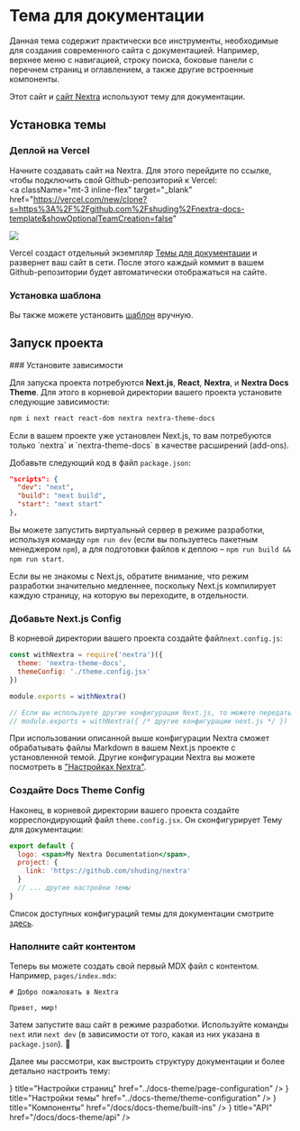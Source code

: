 
# Тема для документации

Данная тема содержит практически все инструменты, необходимые для создания современного сайта с документацией. Например, верхнее меню с навигацией, строку поиска, боковые панели с перечнем страниц и оглавлением, а также другие встроенные компоненты. 

Этот сайт и [сайт Nextra](https://nextra.site) используют тему для документации.

## Установка темы

### Деплой на Vercel

Начните создавать сайт на Nextra. Для этого перейдите по ссылке, чтобы подключить свой Github-репозиторий к Vercel:
<br />
<a
  className="mt-3 inline-flex"
  target="_blank"
  href="https://vercel.com/new/clone?s=https%3A%2F%2Fgithub.com%2Fshuding%2Fnextra-docs-template&showOptionalTeamCreation=false"
>
  ![](https://vercel.com/button)
</a>

Vercel создаст отдельный экземпляр [Темы для документации](https://github.com/shuding/nextra-docs-template) и развернет ваш сайт в сети. После этого каждый коммит в вашем Github-репозитории будет автоматически отображаться на сайте.

### Установка шаблона

Вы также можете установить [шаблон](https://github.com/shuding/nextra-docs-template) вручную.

## Запуск проекта

<Steps>
### Установите зависимости

Для запуска проекта потребуются **Next.js**, **React**, **Nextra**, и **Nextra Docs Theme**. Для этого в корневой директории вашего проекта установите следующие зависимости:

```sh npm2yarn
npm i next react react-dom nextra nextra-theme-docs
```

<Callout>
  Если в вашем проекте уже установлен Next.js, то вам потребуются только `nextra` и `nextra-theme-docs` в качестве расширений (add-ons).
</Callout>

Добавьте следующий код в файл `package.json`:

```json filename="package.json"
"scripts": {
  "dev": "next",
  "build": "next build",
  "start": "next start"
},
```

Вы можете запустить виртуальный сервер в режиме разработки, используя команду `npm run dev` (если вы пользуетесь пакетным менеджером `npm`), а для подготовки файлов к деплою – `npm run build && npm run start`.

<Callout>
	Если вы не знакомы с Next.js, обратите внимание, что режим разработки значительно медленнее, поскольку Next.js компилирует каждую страницу, на которую вы переходите, в отдельности.
</Callout>

### Добавьте Next.js Config

В корневой директории вашего проекта создайте файл`next.config.js`:

```js filename="next.config.js"
const withNextra = require('nextra')({
  theme: 'nextra-theme-docs',
  themeConfig: './theme.config.jsx'
})

module.exports = withNextra()

// Если вы используете другие конфигурации Next.js, то можете передать их в качестве параметра:
// module.exports = withNextra({ /* другие конфигурации next.js */ })
```

При использовании описанной выше конфигурации Nextra сможет обрабатывать файлы Markdown в вашем Next.js проекте с установленной темой. Другие конфигурации Nextra вы можете посмотреть в ["Настройках Nextra"](../guide).

### Создайте Docs Theme Config

Наконец, в корневой директории вашего проекта создайте корреспондирующий файл `theme.config.jsx`. Он сконфигурирует Тему для документации:

```jsx filename="theme.config.jsx"
export default {
  logo: <span>My Nextra Documentation</span>,
  project: {
    link: 'https://github.com/shuding/nextra'
  }
  // ... другие настройки темы
}
```

Список доступных конфигураций темы для документации смотрите [здесь](/docs/docs-theme/theme-configuration).

### Наполните сайт контентом

Теперь вы можете создать свой первый MDX файл с контентом. Например, `pages/index.mdx`:

```mdx filename="pages/index.mdx"
# Добро пожаловать в Nextra

Привет, мир!
```

Затем запустите ваш сайт в режиме разработки. Используйте команды `next` или `next dev` (в зависимости от того, какая из них указана в `package.json`). 🎉

</Steps>

Далее мы рассмотри, как выстроить структуру документации и более детально настроить тему:

<Cards>
  <Card
    icon={
			<svg
				xmlns="http://www.w3.org/2000/svg"
				fill="none"
				viewBox="0 0 24 24"
				stroke-width="1.5"
				stroke="currentColor"
			>
				<path
					stroke-linecap="round"
					stroke-linejoin="round"
					d="M3.75 12h16.5m-16.5 3.75h16.5M3.75 19.5h16.5M5.625 4.5h12.75a1.875 1.875 0 010 3.75H5.625a1.875 1.875 0 010-3.75z"
				/>
			</svg>
		}
    title="Настройки страниц"
    href="../docs-theme/page-configuration"
  />
  <Card
    icon={
			<svg
				xmlns="http://www.w3.org/2000/svg"
				fill="none"
				viewBox="0 0 24 24"
				stroke-width="1.5"
				stroke="currentColor"
			>
				<path
					stroke-linecap="round"
					stroke-linejoin="round"
					d="M4.5 12a7.5 7.5 0 0015 0m-15 0a7.5 7.5 0 1115 0m-15 0H3m16.5 0H21m-1.5 0H12m-8.457 3.077l1.41-.513m14.095-5.13l1.41-.513M5.106 17.785l1.15-.964m11.49-9.642l1.149-.964M7.501 19.795l.75-1.3m7.5-12.99l.75-1.3m-6.063 16.658l.26-1.477m2.605-14.772l.26-1.477m0 17.726l-.26-1.477M10.698 4.614l-.26-1.477M16.5 19.794l-.75-1.299M7.5 4.205L12 12m6.894 5.785l-1.149-.964M6.256 7.178l-1.15-.964m15.352 8.864l-1.41-.513M4.954 9.435l-1.41-.514M12.002 12l-3.75 6.495"
				/>
			</svg>
		}
    title="Настройки темы"
    href="../docs-theme/theme-configuration"
  />
  <Card
    icon={
			<svg
				xmlns="http://www.w3.org/2000/svg"
				fill="none"
				viewBox="0 0 24 24"
				stroke-width="1.5"
				stroke="currentColor"
			>
				<path
					stroke-linecap="round"
					stroke-linejoin="round"
					d="M21 7.5l-9-5.25L3 7.5m18 0l-9 5.25m9-5.25v9l-9 5.25M3 7.5l9 5.25M3 7.5v9l9 5.25m0-9v9"
				/>
			</svg>
		}
    title="Компоненты"
    href="/docs/docs-theme/built-ins"
  />
	<Card
		icon={<svg
				xmlns="http://www.w3.org/2000/svg"
				fill="none"
				viewBox="0 0 24 24"
				stroke-width="1.5"
				stroke="currentColor"
			>
				<path
					stroke-linecap="round"
					stroke-linejoin="round"
					d="M12 21a9.004 9.004 0 008.716-6.747M12 21a9.004 9.004 0 01-8.716-6.747M12 21c2.485 0 4.5-4.03 4.5-9S14.485 3 12 3m0 18c-2.485 0-4.5-4.03-4.5-9S9.515 3 12 3m0 0a8.997 8.997 0 017.843 4.582M12 3a8.997 8.997 0 00-7.843 4.582m15.686 0A11.953 11.953 0 0112 10.5c-2.998 0-5.74-1.1-7.843-2.918m15.686 0A8.959 8.959 0 0121 12c0 .778-.099 1.533-.284 2.253m0 0A17.919 17.919 0 0112 16.5c-3.162 0-6.133-.815-8.716-2.247m0 0A9.015 9.015 0 013 12c0-1.605.42-3.113 1.157-4.418"
				/>
			</svg>}
    title="API"
    href="/docs/docs-theme/api"
  />
</Cards>